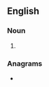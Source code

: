 ==English==

===Noun===
{{head|en|noun plural form}}

# {{plural of|optode|lang=en}}

===Anagrams===
* {{anagrams|en|a=deoopst|stooped}}